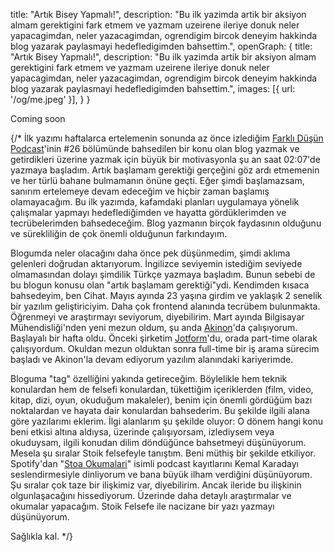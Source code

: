   title: "Artık Bisey Yapmalı!",
  description: "Bu ilk yazimda artik bir aksiyon almam gerektigini fark etmem ve yazmam uzeirene ileriye donuk neler yapacagimdan, neler yazacagimdan, ogrendigim bircok deneyim hakkinda blog yazarak paylasmayi hedefledigimden bahsettim.",
  openGraph: {
    title: "Artık Bisey Yapmalı!",
    description: "Bu ilk yazimda artik bir aksiyon almam gerektigini fark etmem ve yazmam uzeirene ileriye donuk neler yapacagimdan, neler yazacagimdan, ogrendigim bircok deneyim hakkinda blog yazarak paylasmayi hedefledigimden bahsettim.",
    images: [{ url: '/og/me.jpeg' }],
  }
}

Coming soon

{/* İlk yazımı haftalarca ertelemenin sonunda az önce izlediğim [Farklı Düşün Podcast](https://www.youtube.com/watch?v=YX9fCGd-a14)'inin #26 bölümünde bahsedilen bir konu olan blog yazmak ve getirdikleri üzerine yazmak için büyük bir motivasyonla şu an saat 02:07'de yazmaya başladım. 
Artık başlamam gerektiği gerçeğini göz ardı etmemenin ve her türlü bahane bulmamanın önüne geçti. 
Eğer şimdi başlamazsam, sanırım ertelemeye devam edeceğim ve hiçbir zaman başlamış olamayacağım. Bu ilk yazımda, kafamdaki planları uygulamaya yönelik çalışmalar yapmayı hedeflediğimden ve hayatta gördüklerimden ve tecrübelerimden bahsedeceğim. Blog yazmanın birçok faydasının olduğunu ve sürekliliğin de çok önemli olduğunun farkındayım.

Blogumda neler olacağını daha önce pek düşünmedim, şimdi aklıma gelenleri doğrudan aktarıyorum. 
İngilizce seviyemin istediğim seviyede olmamasından dolayı şimdilik Türkçe yazmaya başladım. 
Bunun sebebi de bu blogun konusu olan "artık başlamam gerektiği"ydi. Kendimden kısaca bahsedeyim, ben Cihat. 
Mayıs ayında 23 yaşına girdim ve yaklaşık 2 senelik bir yazılım geliştiriciyim. Daha çok frontend alanında tecrübem bulunmakta. Öğrenmeyi ve araştırmayı seviyorum, diyebilirim. Mart ayında Bilgisayar Mühendisliği'nden yeni mezun oldum, şu anda [Akinon](https://akinon.com/)'da çalışıyorum. Başlayalı bir hafta oldu. Önceki şirketim [Jotform](https://jotform.com/)'du, orada part-time olarak çalışıyordum. Okuldan mezun olduktan sonra full-time bir iş arama sürecim başladı ve Akinon'la devam ediyorum yazılım alanındaki kariyerimde.

Bloguma "tag" özelliğini yakında getireceğim. Böylelikle hem teknik konulardan hem de felsefi konulardan, tükettiğim içeriklerden (film, video, kitap, dizi, oyun, okuduğum makaleler), benim için önemli gördüğüm bazı noktalardan ve hayata dair konulardan bahsederim. Bu şekilde ilgili alana göre yazılarımı eklerim. İlgi alanlarım şu şekilde oluyor: O dönem hangi konu beni etkisi altına aldıysa, üzerinde çalışıyorsam, izlediysem veya okuduysam, ilgili konudan dilim döndüğünce bahsetmeyi düşünüyorum. Mesela şu sıralar Stoik felsefeyle tanıştım. Beni müthiş bir şekilde etkiliyor. Spotify'dan "[Stoa Okumalari](https://open.spotify.com/show/6UtOGSYMuxiPjO5lQAtOhV?si=94b195c86aa247d2)" isimli podcast kayıtlarını Kemal Karadayı seslendirmesiyle dinliyorum ve bana büyük ilham verdiğini düşünüyorum. Şu sıralar çok taze bir ilişkimiz var, diyebilirim. Ancak ileride bu ilişkinin olgunlaşacağını hissediyorum. Üzerinde daha detaylı araştırmalar ve okumalar yapacağım. Stoik Felsefe ile nacizane bir yazı yazmayı düşünüyorum.

Sağlıkla kal. */}
